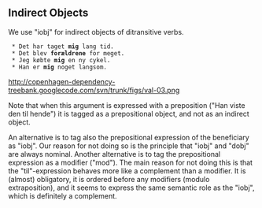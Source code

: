 ==  Indirect Objects ==

We use "iobj" for indirect objects of ditransitive verbs.

  * Det har taget '''mig''' lang tid.
  * Det blev '''forældrene''' for meget.
  * Jeg købte '''mig''' en ny cykel.
  * Han er '''mig''' noget langsom.

http://copenhagen-dependency-treebank.googlecode.com/svn/trunk/figs/val-03.png

Note that when this argument is expressed with a preposition ("Han viste den til hende") it is tagged as a prepositional object, and not as an indirect object.

An alternative is to tag also the prepositional expression of the beneficiary as "iobj". Our reason for not doing so is the principle that "iobj" and "dobj" are always nominal. Another alternative is to tag the prepositional expression as a modifier ("mod"). The main reason for not doing this is that the "til"-expression behaves more like a complement than a modifier. It is (almost) obligatory, it is ordered before any modifiers (modulo extraposition), and it seems to express the same semantic role as the "iobj", which is definitely a complement.
